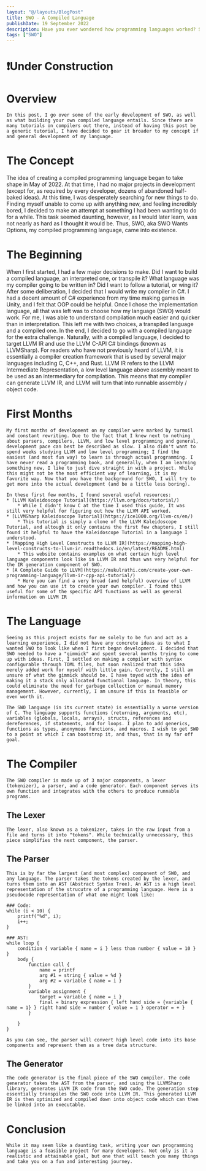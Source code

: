 ```yaml
---
layout: "@/layouts/BlogPost"
title: SWO - A Compiled Language
publishDate: 19 September 2022
description: Have you ever wondered how programming languages worked? So did I, and that is why I decided to create my own compiled language, SWO.
tags: ["SWO"]
---
```

# ❗Under Construction

# Overview
    In this post, I go over some of the early development of SWO, as well as what building your own compiled language entails. Since there are many tutorials on compilers out there, instead of having this post be a generic tutorial, I have decided to gear it broader to my concept if and general development of my language.

# The Concept  
   The idea of creating a compiled programming language began to take shape in May of 2022. At that time, I had no major projects in development (except for, as required by every developer, dozens of abandoned half-baked ideas). At this time, I was desperately searching for new things to do. Finding myself unable to come up with anything new, and feeling incredibly bored, I decided to make an attempt at something I had been wanting to do for a while. This task seemed daunting, however, as I would later learn, was not nearly as hard as I thought it would be. Thus, SWO, aka SWO Wants Options, my compiled programming language, came into existence.

# The Beginning 
   When I first started, I had a few major decisions to make. Did I want to build a compiled language, an interpreted one, or transpile it? What language was my compiler going to be written in? Did I want to follow a tutorial, or wing it? After some deliberation, I decided that I would write my compiler in C#. I had a decent amount of C# experience from my time making games in Unity, and I felt that OOP could be helpful. Once I chose the implementation language, all that was left was to choose how my language (SWO) would work. For me, I was able to understand compilation much easier and quicker than in interpretation. This left me with two choices, a transpiled language and a compiled one. In the end, I decided to go with a compiled language for the extra challenge. Naturally, with a compiled language, I decided to target LLVM IR and use the LLVM C-API C# bindings (known as LLVMSharp). For readers who have not previously heard of LLVM, it is essentially a compiler creation framework that is used by several major languages including C, C++, and Rust. LLVM IR refers to the LLVM Intermediate Representation, a low level language above assembly meant to be used as an intermediary for compilation. This means that my compiler can generate LLVM IR, and LLVM will turn that into runnable assembly / object code.

# First Months
    My first months of development on my compiler were marked by turmoil and constant rewriting. Due to the fact that I knew next to nothing about parsers, compilers, LLVM, and low level programming and general, development pace can best be described as slow. I also didn't want to spend weeks studying LLVM and low level programming; I find the easiest (and most fun way) to learn is through actual programming. I have never read a programming book, and generally, when I am learning something new, I like to just dive straight in with a project. While this might not be the most efficient way of learning, it is my favorite way. Now that you have the background for SWO, I will try to get more into the actual development (and be a little less boring). 
   
    In these first few months, I found several useful resources:
    * [LLVM Kaleidoscope Tutorial](https://llvm.org/docs/tutorial/)
        * While I didn't know C at the time I used this guide, It was still very helpful for figuring out how the LLVM API worked.
    * [LLVMSharp Kaleidoscope Tutorial](https://ice1000.org/llvm-cs/en/)
        * This tutorial is simply a clone of the LLVM Kaleidoscope Tutorial, and altough it only contains the first few chapters, I still found it helpful to have the Kaleidoscope Tutorial in a language I understood. 
    * [Mapping High Level Constructs to LLVM IR](https://mapping-high-level-constructs-to-llvm-ir.readthedocs.io/en/latest/README.html)
        * This website contains examples on what certain high level language components look like in LLVM IR and thus was very helpful for the IR generation component of SWO.
    * [A Complete Guide to LLVM](https://mukulrathi.com/create-your-own-programming-language/llvm-ir-cpp-api-tutorial/)
        * Here you can find a very broad (and helpful) overview of LLVM and how you can use it to create your own compiler. I found this useful for some of the specific API functions as well as general information on LLVM IR

# The Language
    Seeing as this project exists for me solely to be fun and act as a learning experience, I did not have any concrete ideas as to what I wanted SWO to look like when I first began development. I decided that SWO needed to have a "gimmick" and spent several months trying to come up with ideas. First, I settled on making a compiler with syntax configurable through TOML files, but soon realized that this idea merely added work for myself with little gain. Currently, I still am unsure of what the gimmick should be. I have toyed with the idea of making it a stack only allocated functional language. In theory, this could eliminate the need for garbage collection or manual memory management. However, currently, I am unsure if this is feasible or even worth it. 

    The SWO language (in its current state) is essentially a worse version of C. The language supports functions (returning, arguments, etc), variables (globals, locals, arrays), structs, references and dereferences, if statements, and for loops. I plan to add generics, functions as types, anonymous functions, and macros. I wish to get SWO to a point at which I can bootstrap it, and thus, that is my far off goal. 

# The Compiler
    The SWO compiler is made up of 3 major components, a lexer (tokenizer), a parser, and a code generator. Each component serves its own function and integrates with the others to produce runnable programs.

## The Lexer
    The lexer, also known as a tokenizer, takes in the raw input from a file and turns it into "tokens". While technically unnecessary, this piece simplifies the next component, the parser.

## The Parser
    This is by far the largest (and most complex) component of SWO, and any language. The parser takes the tokens created by the lexer, and turns them into an AST (Abstract Syntax Tree). An AST is a high level representation of the strucutre of a programming language. Here is a pseudocode representation of what one might look like:
    
    ### Code:
    while (i < 10) {
        printf("%d", i);
        i++;
    }

    ### AST:
    while loop {
        condition { variable { name = i } less than number { value = 10 } }
        body {
            function call {
                name = printf
                arg #1 = string { value = %d }
                arg #2 = variable { name = i }
            }
            variable assignment {
                target = variable { name = i }
                final = binary expression { left hand side = {variable { name = 1} } right hand side = number { value = 1 } operator = + }
            }

        }
    }
    
    As you can see, the parser will convert high level code into its base components and represent them as a tree data structure. 

## The Generator
    The code generator is the final piece of the SWO compiler. The code generator takes the AST from the parser, and using the LLVMSharp library, generates LLVM IR code from the SWO code. The generation step essentially transpiles the SWO code into LLVM IR. This generated LLVM IR is then optimized and compiled down into object code which can then be linked into an executable. 

# Conclusion
    While it may seem like a daunting task, writing your own programming language is a feasible project for many developers. Not only is it a realistic and attainable goal, but one that will teach you many things and take you on a fun and interesting journey. 
